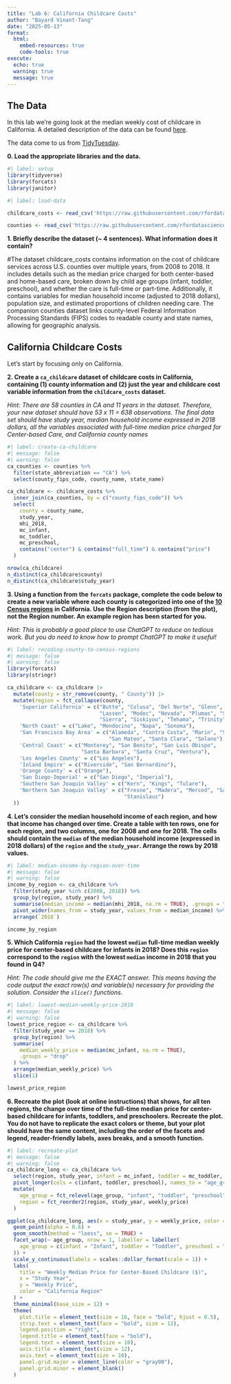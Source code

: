 ```yaml
---
title: "Lab 6: California Childcare Costs"
author: "Bayard Vinant-Tang"
date: "2025-05-13"
format:
  html:
    embed-resources: true
    code-tools: true
execute:
  echo: true
  warning: true
  message: true
---
```

## The Data

In this lab we're going look at the median weekly cost of childcare in
California. A detailed description of the data can be found [here](https://github.com/rfordatascience/tidytuesday/blob/master/data/2023/2023-05-09/readme.md).

The data come to us from [TidyTuesday](https://github.com/rfordatascience/tidytuesday).

**0. Load the appropriate libraries and the data.**

```r
#| label: setup
library(tidyverse)
library(forcats)
library(janitor)
```

```r
#| label: load-data

childcare_costs <- read_csv('https://raw.githubusercontent.com/rfordatascience/tidytuesday/master/data/2023/2023-05-09/childcare_costs.csv')

counties <- read_csv('https://raw.githubusercontent.com/rfordatascience/tidytuesday/master/data/2023/2023-05-09/counties.csv')
```

**1. Briefly describe the dataset (~ 4 sentences). What information does it contain?**

#The dataset childcare_costs contains information on the cost of childcare services across U.S. counties over multiple years, from 2008 to 2018. It includes details such as the median price charged for both center-based and home-based care, broken down by child age groups (infant, toddler, preschool), and whether the care is full-time or part-time. Additionally, it contains variables for median household income (adjusted to 2018 dollars), population size, and estimated proportions of children needing care. The companion counties dataset links county-level Federal Information Processing Standards (FIPS) codes to readable county and state names, allowing for geographic analysis.

## California Childcare Costs

Let's start by focusing only on California. 

**2. Create a `ca_childcare` dataset of childcare costs in California, containing (1) county information and (2) just the year and childcare cost variable information from the `childcare_costs` dataset.** 

*Hint: There are 58 counties in CA and 11 years in the dataset. Therefore, your new dataset should have 53 x 11 = 638 observations. The final data set should have study year, median household income expressed in 2018 dollars, all the variables associated with full-time median price charged for Center-based Care, and California county names*

```r
#| label: create-ca-childcare
#| message: false
#| warning: false
ca_counties <- counties %>%
  filter(state_abbreviation == "CA") %>%
  select(county_fips_code, county_name, state_name)

ca_childcare <- childcare_costs %>%
  inner_join(ca_counties, by = c("county_fips_code")) %>%
  select(
    county = county_name,
    study_year,
    mhi_2018,
    mc_infant,
    mc_toddler,
    mc_preschool,
    contains("center") & contains("full_time") & contains("price")
  )

nrow(ca_childcare)
n_distinct(ca_childcare$county)
n_distinct(ca_childcare$study_year)
```

**3. Using a function from the `forcats` package, complete the code below to create a new variable where each county is categorized into one of the [10 Census regions](https://census.ca.gov/regions/) in California. Use the Region description (from the plot), not the Region number. An example region has been started for you.**  

*Hint: This is probably a good place to use ChatGPT to reduce on tedious work. But you do need to know how to prompt ChatGPT to make it useful!*

```r
#| label: recoding-county-to-census-regions
#| message: false
#| warning: false
library(forcats)
library(stringr)

ca_childcare <- ca_childcare |> 
  mutate(county = str_remove(county, " County")) |> 
  mutate(region = fct_collapse(county,
    'Superior California' = c("Butte", "Colusa", "Del Norte", "Glenn", "Humboldt", 
                              "Lassen", "Modoc", "Nevada", "Plumas", "Shasta", 
                              "Sierra", "Siskiyou", "Tehama", "Trinity"),
    'North Coast' = c("Lake", "Mendocino", "Napa", "Sonoma"),
    'San Francisco Bay Area' = c("Alameda", "Contra Costa", "Marin", "San Francisco", 
                                 "San Mateo", "Santa Clara", "Solano"),
    'Central Coast' = c("Monterey", "San Benito", "San Luis Obispo", 
                        "Santa Barbara", "Santa Cruz", "Ventura"),
    'Los Angeles County' = c("Los Angeles"),
    'Inland Empire' = c("Riverside", "San Bernardino"),
    'Orange County' = c("Orange"),
    'San Diego-Imperial' = c("San Diego", "Imperial"),
    'Southern San Joaquin Valley' = c("Kern", "Kings", "Tulare"),
    'Northern San Joaquin Valley' = c("Fresno", "Madera", "Merced", "San Joaquin", 
                                      "Stanislaus")
  ))
```


**4. Let's consider the median household income of each region, and how that income has changed over time. Create a table with ten rows, one for each region, and two columns, one for 2008 and one for 2018. The cells should contain the `median` of the median household income (expressed in 2018 dollars) of the `region` and the `study_year`. Arrange the rows by 2018 values.**

```r
#| label: median-income-by-region-over-time
#| message: false
#| warning: false
income_by_region <- ca_childcare %>%
  filter(study_year %in% c(2008, 2018)) %>%
  group_by(region, study_year) %>%
  summarise(median_income = median(mhi_2018, na.rm = TRUE), .groups = "drop") %>%
  pivot_wider(names_from = study_year, values_from = median_income) %>%
  arrange(`2018`)

income_by_region
```


**5. Which California `region` had the lowest `median` full-time median weekly price for center-based childcare for infants in 2018? Does this `region` correspond to the `region` with the lowest `median` income in 2018 that you found in Q4?**  

*Hint: The code should give me the EXACT answer. This means having the code output the exact row(s) and variable(s) necessary for providing the solution. Consider the `slice()` functions.*

```r
#| label: lowest-median-weekly-price-2018
#| message: false
#| warning: false
lowest_price_region <- ca_childcare %>%
  filter(study_year == 2018) %>%
  group_by(region) %>%
  summarise(
    median_weekly_price = median(mc_infant, na.rm = TRUE),
    .groups = "drop"
  ) %>%
  arrange(median_weekly_price) %>%
  slice(1)

lowest_price_region
```

**6. Recreate the plot (look at online instructions) that shows, for all ten regions, the change over time of the full-time median price for center-based childcare for infants, toddlers, and preschoolers. Recreate the plot. You do not have to replicate the exact colors or theme, but your plot should have the same content, including the order of the facets and legend, reader-friendly labels, axes breaks, and a  smooth function.**


```r
#| label: recreate-plot
#| message: false
#| warning: false
ca_childcare_long <- ca_childcare %>%
  select(region, study_year, infant = mc_infant, toddler = mc_toddler, preschool = mc_preschool) %>%
  pivot_longer(cols = c(infant, toddler, preschool), names_to = "age_group", values_to = "weekly_price") %>%
  mutate(
    age_group = fct_relevel(age_group, "infant", "toddler", "preschool"),
    region = fct_reorder2(region, study_year, weekly_price)
  )

ggplot(ca_childcare_long, aes(x = study_year, y = weekly_price, color = region)) +
  geom_point(alpha = 0.6) +
  geom_smooth(method = "loess", se = TRUE) +
  facet_wrap(~ age_group, nrow = 1, labeller = labeller(
    age_group = c(infant = "Infant", toddler = "Toddler", preschool = "Preschool")
  )) +
  scale_y_continuous(labels = scales::dollar_format(scale = 1)) +
  labs(
    title = "Weekly Median Price for Center-Based Childcare ($)",
    x = "Study Year",
    y = "Weekly Price",
    color = "California Region"
  ) +
  theme_minimal(base_size = 12) +
  theme(
    plot.title = element_text(size = 16, face = "bold", hjust = 0.5),
    strip.text = element_text(face = "bold", size = 12),
    legend.position = "right",
    legend.title = element_text(face = "bold"),
    legend.text = element_text(size = 10),
    axis.title = element_text(size = 12),
    axis.text = element_text(size = 10),
    panel.grid.major = element_line(color = "gray90"),
    panel.grid.minor = element_blank()
  )
```


